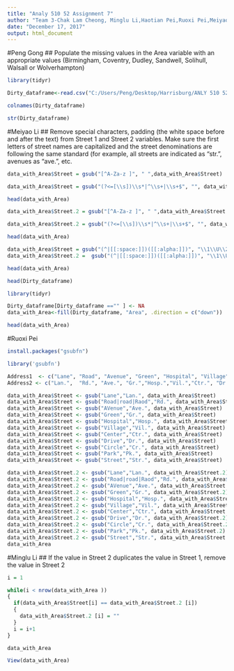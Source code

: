 ---
title: "Analy 510 52 Assignment 7"
author: "Team 3-Chak Lam Cheong, Minglu Li,Haotian Pei,Ruoxi Pei,Meiyao Li,Peng Gong"
date: "December 17, 2017"
output: html_document
---
#Peng Gong
## Populate the missing values in the Area variable with an appropriate values (Birmingham, Coventry, Dudley, Sandwell, Solihull, Walsall or Wolverhampton)
```{r}
library(tidyr)

Dirty_dataframe<-read.csv("C:/Users/Peng/Desktop/Harrisburg/ANLY 510 52/Dirty_Data.csv")

```



```{r}
colnames(Dirty_dataframe)
```

```{r}
str(Dirty_dataframe)
```
#Meiyao Li
## Remove special characters, padding (the white space before and after the text) from Street 1 and Street 2 variables. Make sure the first letters of street names are capitalized and the street denominations are following the same standard (for example, all streets are indicated as "str.", avenues as "ave.", etc.



```{r}
data_with_Area$Street = gsub("[^A-Za-z ]", " ",data_with_Area$Street)

data_with_Area$Street = gsub("(?<=[\\s])\\s*|^\\s+|\\s+$", "", data_with_Area$Street, perl=TRUE)

head(data_with_Area)

```


```{r}

data_with_Area$Street.2 = gsub("[^A-Za-z ]", " ",data_with_Area$Street.2)

data_with_Area$Street.2 = gsub("(?<=[\\s])\\s*|^\\s+|\\s+$", "", data_with_Area$Street.2, perl=TRUE)

head(data_with_Area)

```

```{r}

data_with_Area$Street = gsub("(^|[[:space:]])([[:alpha:]])", "\\1\\U\\2", data_with_Area$Street, perl=TRUE)
data_with_Area$Street.2 =  gsub("(^|[[:space:]])([[:alpha:]])", "\\1\\U\\2", data_with_Area$Street.2, perl=TRUE)

head(data_with_Area)

```




```{r}
head(Dirty_dataframe)
```

```{r}
library(tidyr)

Dirty_dataframe[Dirty_dataframe =="" ] <- NA
data_with_Area<-fill(Dirty_dataframe, "Area", .direction = c("down"))

head(data_with_Area)

```

#Ruoxi Pei
```{r}
install.packages("gsubfn")

library('gsubfn')

```

```{r}


Address1  <- c("Lane", "Road", "Avenue", "Green", "Hospital", "Village", "Center", "Drive", "Circle", "Park","Street")
Address2 <- c("Lan.",  "Rd.", "Ave.", "Gr.","Hosp.","Vil.","Ctr.", "Dr.", "Cr.","Pk.","Str.")

data_with_Area$Street <- gsub("Lane","Lan.", data_with_Area$Street)
data_with_Area$Street <- gsub("Road|road|Raod","Rd.", data_with_Area$Street)
data_with_Area$Street <- gsub("AVenue","Ave.", data_with_Area$Street)
data_with_Area$Street <- gsub("Green","Gr.", data_with_Area$Street)
data_with_Area$Street <- gsub("Hospital","Hosp.", data_with_Area$Street)
data_with_Area$Street <- gsub("Village","Vil.", data_with_Area$Street)
data_with_Area$Street <- gsub("Center","Ctr.", data_with_Area$Street)
data_with_Area$Street <- gsub("Drive","Dr.", data_with_Area$Street)
data_with_Area$Street <- gsub("Circle","Cr.", data_with_Area$Street)
data_with_Area$Street <- gsub("Park","Pk.", data_with_Area$Street)
data_with_Area$Street <- gsub("Street","Str.", data_with_Area$Street)

data_with_Area$Street.2 <- gsub("Lane","Lan.", data_with_Area$Street.2)
data_with_Area$Street.2 <- gsub("Road|road|Raod","Rd.", data_with_Area$Street.2)
data_with_Area$Street.2 <- gsub("AVenue","Ave.", data_with_Area$Street.2)
data_with_Area$Street.2 <- gsub("Green","Gr.", data_with_Area$Street.2)
data_with_Area$Street.2 <- gsub("Hospital","Hosp.", data_with_Area$Street.2)
data_with_Area$Street.2 <- gsub("Village","Vil.", data_with_Area$Street.2)
data_with_Area$Street.2 <- gsub("Center","Ctr.", data_with_Area$Street.2)
data_with_Area$Street.2 <- gsub("Drive","Dr.", data_with_Area$Street.2)
data_with_Area$Street.2 <- gsub("Circle","Cr.", data_with_Area$Street.2)
data_with_Area$Street.2 <- gsub("Park","Pk.", data_with_Area$Street.2)
data_with_Area$Street.2 <- gsub("Street","Str.", data_with_Area$Street.2)
data_with_Area

```

#Minglu Li
## If the value in Street 2 duplicates the value in Street 1, remove the value in Street 2





```{r}

i = 1

while(i < nrow(data_with_Area )) 
{
  if(data_with_Area$Street[i] == data_with_Area$Street.2 [i]) 
  {
    data_with_Area$Street.2 [i] = ""
  }
  i = i+1
}

data_with_Area

View(data_with_Area)

```

